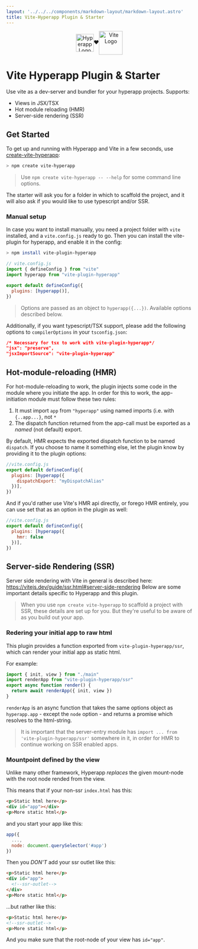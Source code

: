 ```yaml
---
layout: '../../../components/markdown-layout/markdown-layout.astro'
title: Vite-Hyperapp Plugin & Starter
---
```


<p style="text-align:center"><Image src={hyperappLogo} style="height: 3rem; vertical-align: middle;" alt="Hyperapp Logo"/>❤️<Image src={viteLogo} style="width: 4rem; height: 4rem; vertical-align: middle;" alt="Vite Logo" /></p>


# Vite Hyperapp Plugin & Starter

Use vite as a dev-server and bundler for your hyperapp projects. Supports:

- Views in JSX/TSX
- Hot module reloading (HMR)
- Server-side rendering (SSR)

## Get Started

To get up and running with Hyperapp and Vite in a few seconds, use [create-vite-hyperapp](https://github.com/zaceno/create-vite-hyperapp):

```sh
> npm create vite-hyperapp
```

> Use `npm create vite-hyperapp -- --help` for some command line options.

The starter will ask you for a folder in which to scaffold the project, and it will also ask if you would like to use typescript and/or SSR.


### Manual setup

In case you want to install manually, you need a project folder with `vite` installed, and a `vite.config.js` ready to go. Then you can install the vite-plugin for hyperapp, and enable it in the config:

```sh
> npm install vite-plugin-hyperapp
```

```js
// vite.config.js
import { defineConfig } from "vite"
import hyperapp from "vite-plugin-hyperapp"

export default defineConfig({
  plugins: [hyperapp()],
})
```
> Options are passed as an object to `hyperapp({...})`. Available options described below.

Additionally, if you want typescript/TSX support, please add the following options to `compilerOptions` in your `tsconfig.json`:

```json
/* Necessary for tsx to work with vite-plugin-hyperapp*/
"jsx": "preserve",
"jsxImportSource": "vite-plugin-hyperapp"
```

## Hot-module-reloading (HMR)

For hot-module-reloading to work, the plugin injects some code in the module where you initiate the app. In order for this to work, the app-initiation module must follow these two rules:

1. It must import `app` from `"hyperapp"` using named imports (i.e. with `{..app...}`, not `*`
2. The dispatch function returned from the app-call must be exported as a _named_ (not default) export.

By default, HMR expects the exported dispatch function to be named `dispatch`. If you choose to name it something else, let the plugin know by providing it to the plugin options: 

```js
//vite.config.js
export default defineConfig({
  plugins: [hyperapp({
    dispatchExport: "myDispatchAlias"
  })],
})
```

And if you'd rather use Vite's HMR api directly, or forego HMR entirely, you can use set that as an option in the plugin as well:

```js
//vite.config.js
export default defineConfig({
  plugins: [hyperapp({
    hmr: false
  })],
})
```

## Server-side Rendering (SSR)

Server side rendering with Vite in general is described here: https://vitejs.dev/guide/ssr.html#server-side-rendering Below are some important details specific to Hyperapp and this plugin.

> When you use `npm create vite-hyperapp` to scaffold a project with SSR, these details are set up for you. But they're useful to be aware of as you build out your app.

### Redering your initial app to raw html

This plugin provides a function exported from `vite-plugin-hyperapp/ssr`, which can render your initial app as static html.

For example:

```js
import { init, view } from "./main"
import renderApp from "vite-plugin-hyperapp/ssr"
export async function render() {
  return await renderApp({ init, view })
}
```

`renderApp` is an async function that takes the same options object as `hyperapp.app` - except the `node` option - and returns a promise which resolves to the html-string.

> It is important that the server-entry module has `import ... from 'vite-plugin-hyperapp/ssr'` somewhere in it, in order for HMR to continue working on SSR enabled apps.

### Mountpoint defined by the view

Unlike many other framework, Hyperapp _replaces_ the given mount-node with the root node rended from the view.

This means that if your non-ssr `index.html` has this:

```html
<p>Static html here</p>
<div id="app"></div>
<p>More static html</p>
```

and you start your app like this:

```js
app({
  ...,
  node: document.querySelector('#app')
})
```

Then you _DON'T_ add your ssr outlet like this:

```html
<p>Static html here</p>
<div id="app">
  <!--ssr-outlet-->
</div>
<p>More static html</p>
```

...but rather like this:

```html
<p>Static html here</p>
<!--ssr-outlet-->
<p>More static html</p>
```

And you make sure that the root-node of your view has `id="app"`.


<GithubLink repo="vite-plugin-hyperapp" text="Visit on GitHub" />